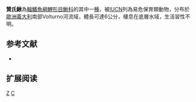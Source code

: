 {{Speciesbox 
| taxon = Cobitis zanandreai
| status = VU
| status_system = IUCN3.1
| authority =  [[Cavicchioli|Cavicchioli]], 1965
| synonyms = *''Cobitis taenia zanandreai, Cavicchioli, 1965''
}}
'''贊氏鰍'''為[[輻鰭魚綱|輻鰭魚綱]][[鯉形目|鯉形目]][[鰍科|鰍科]]的其中一[[種|種]]，被[[IUCN|IUCN]]列為易危保育類動物，分布於[[歐洲|歐洲]][[義大利|義大利]]南部Volturno河流域，體長可達6公分，棲息在底層水域，生活習性不明。

== 参考文献 ==
{{refbegin}}
*{{FishBase_species|genus=Cobitis|species=zanandreai|year=2014|month=2}}
{{refend}}

== 扩展阅读 ==
{{refbegin}}
{{wikispecies-inline|Cobitis zanandreai|贊氏鰍}}
{{refend}}
{{Taxonbar|from=Q2735896}}

[[Category:花鳅属|Z]]
[[Category:1965年描述的魚類|C]]

{{魚類小作品}}